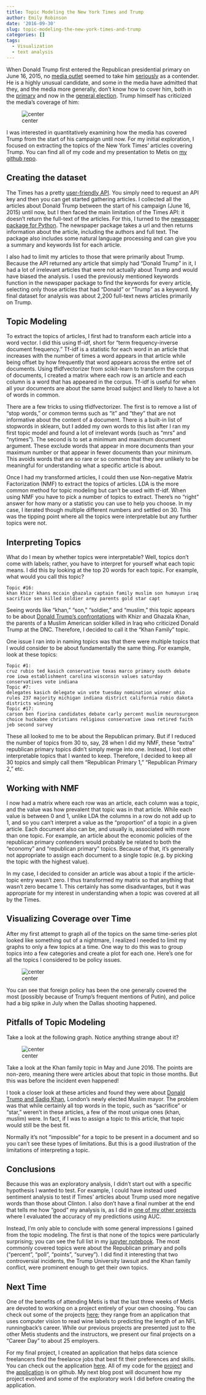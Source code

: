```yaml
---
title: Topic Modeling the New York Times and Trump
author: Emily Robinson
date: '2016-09-30'
slug: topic-modeling-the-new-york-times-and-trump
categories: []
tags:
  - Visualization
  - text analysis
---
```


When Donald Trump first entered the Republican presidential primary on June 16, 2015, no [media outlet](http://fivethirtyeight.com/datalab/why-donald-trump-isnt-a-real-candidate-in-one-chart/) seemed to take him [seriously](http://www.nytimes.com/2015/06/17/us/politics/donald-trump-runs-for-president-this-time-for-real-he-says.html?_r=0) as a contender. He is a highly unusual candidate, and some in the media have admitted that they, and the media more generally, don't know how to cover him, both in the [primary](http://mashable.com/2015/12/02/the-media-just-doesnt-know-what-to-do-with-donald-trump/#RpvubaWmO8q3) and now in the [general election](https://thedianerehmshow.org/shows/2016-08-11/challenges-for-the-media-in-covering-donald-trump). Trump himself has criticized the media’s coverage of him:

![center](http://robinsones.github.io/images/Trump_media_tweet.png)

I was interested in quantitatively examining how the media has covered Trump from the start of his campaign until now. For my initial exploration, I focused on extracting the topics of the New York Times' articles covering Trump. You can find all of my code and my presentation to Metis on [my github repo](https://github.com/robinsones/NYTimes-and-Trump).

## Creating the dataset

The Times has a pretty [user-friendly API](https://developer.nytimes.com). You simply need to request an API key and then you can get started gathering articles. I collected all the articles about Donald Trump between the start of his campaign (June 16, 2015) until now, but I then faced the main limitation of the Times API: it doesn’t return the full-text of the articles. For this, I turned to the [newspaper package for Python](https://github.com/codelucas/newspaper). The newspaper package takes a url and then returns information about the article, including the authors and full text. The package also includes some natural language processing and can give you a summary and keywords list for each article.

I also had to limit my articles to those that were primarily about Trump. Because the API returned any article that simply had “Donald Trump” in it, I had a lot of irrelevant articles that were not actually about Trump and would have biased the analysis. I used the previously mentioned keywords function in the newspaper package to find the keywords for every article, selecting only those articles that had “Donald” or “Trump” as a keyword. My final dataset for analysis was about 2,200 full-text news articles primarily on Trump.

## Topic Modeling

To extract the topics of articles, I first had to transform each article into a word vector. I did this using tf-idf, short for "term frequency-inverse document frequency." Tf-idf is a statistic for each word in an article that increases with the number of times a word appears in that article while being offset by how frequently that word appears across the entire set of documents. Using tfidfvectorizer from scikit-learn to transform the corpus of documents, I created a matrix where each row is an article and each column is a word that has appeared in the corpus. Tf-idf is useful for when all your documents are about the same broad subject and likely to have a lot of words in common. 

There are a few tricks to using tfidfvectorizer. The first is to remove a list of "stop words," or common terms such as "it" and "they" that are not informative about the content of a document. There is a built-in list of stopwords in sklearn, but I added my own words to this list after I ran my first topic model and found a lot of irrelevant words (such as "mrs" and "nytimes"). The second is to set a minimum and maximum document argument. These exclude words that appear in more documents than your maximum number or that appear in fewer documents than your minimum. This avoids words that are so rare or so common that they are unlikely to be meaningful for understanding what a specific article is about.

Once I had my transformed articles, I could then use Non-negative Matrix Factorization (NMF) to extract the topics of articles. LDA is the more common method for topic modeling but can't be used with tf-idf. When using NMF you have to pick a number of topics to extract. There's no "right" answer for how many or a statistic you can use to help you choose. In my case, I iterated though multiple different numbers and settled on 30. This was the tipping point where all the topics were interpretable but any further topics were not. 

## Interpreting Topics

What do I mean by whether topics were interpretable? Well, topics don't come with labels; rather, you have to interpret for yourself what each topic means. I did this by looking at the top 20 words for each topic. For example, what would you call this topic? 

```
Topic #16:
khan khizr khans mccain ghazala captain family muslim son humayun iraq sacrifice sen killed soldier army parents gold star capt
```

Seeing words like "khan," "son," "soldier," and "muslim," this topic appears to be about [Donald Trump's confrontations](http://www.nytimes.com/2016/08/01/us/politics/khizr-khan-ghazala-donald-trump-muslim-soldier.html) with Khizr and Ghazala Khan, the parents of a Muslim American soldier killed in Iraq who criticized Donald Trump at the DNC. Therefore, I decided to call it the "Khan Family" topic.  

One issue I ran into in naming topics was that there were multiple topics that I would consider to be about fundamentally the same thing. For example, look at these topics: 

```
Topic #1:
cruz rubio ted kasich conservative texas marco primary south debate roe iowa establishment carolina wisconsin values saturday conservatives vote indiana
Topic #7:
delegates kasich delegate win vote tuesday nomination winner ohio rules 237 majority michigan indiana district california rubio dakota districts winning
Topic #17:
carson ben fiorina candidates debate carly percent muslim neurosurgeon choice huckabee christians religious conservative iowa retired faith jeb second survey
```

These all looked to me to be about the Republican primary. But if I reduced the number of topics from 30 to, say, 28 when I did my NMF, these "extra" republican primary topics didn't simply merge into one. Instead, I lost other interpretable topics that I wanted to keep. Therefore, I decided to keep all 30 topics and simply call them "Republican Primary 1," "Republican Primary 2," etc. 

## Working with NMF 

I now had a matrix where each row was an article, each column was a topic, and the value was how prevalent that topic was in that article. While each value is between 0 and 1, unlike LDA the columns in a row do not add up to 1, and so you can't interpret a value as the "proportion" of a topic in a given article. Each document also can be, and usually is, associated with more than one topic. For example, an article about the economic policies of the republican primary contenders would probably be related to both the "economy" and "republican primary" topics. Because of that, it's generally not appropriate to assign each document to a single topic (e.g. by picking the topic with the highest value). 

In my case, I decided to consider an article was about a topic if the article-topic entry wasn't zero. I thus transformed my matrix so that anything that wasn't zero became 1. This certainly has some disadvantages, but it was appropriate for my interest in understanding when a topic was covered at all by the Times. 

## Visualizing Coverage over Time

After my first attempt to graph all of the topics on the same time-series plot looked like something out of a nightmare, I realized I needed to limit my graphs to only a few topics at a time. One way to do this was to group topics into a few categories and create a plot for each one. Here's one for all the topics I considered to be policy issues. 

![center](http://robinsones.github.io/images/Policy_Articles.png)

You can see that foreign policy has been the one generally covered the most (possibly because of Trump's frequent mentions of Putin), and police had a big spike in July when the Dallas shooting happened. 

## Pitfalls of Topic Modeling

Take a look at the following graph. Notice anything strange about it? 

![center](http://robinsones.github.io/images/Various_Topics.png)

Take a look at the Khan family topic in May and June 2016. The points are non-zero, meaning there were articles about that topic in those months. But this was before the incident even happened! 

I took a closer look at these articles and found they were about [Donald Trump and Sadiq Khan](http://www.nytimes.com/2016/05/11/world/europe/sadiq-khan-london-donald-trump.html), London's newly elected Muslim mayor. The problem was that while certainly all top words in the topic, such as "sacrifice" or "star," weren't in these articles, a few of the most unique ones (khan, muslim) were. In fact, if I was to assign a topic to this article, that topic would still be the best fit. 

Normally it's not "impossible" for a topic to be present in a document and so you can't see these types of limitations. But this is a good illustration of the limitations of interpreting a topic.

## Conclusions

Because this was an exploratory analysis, I didn’t start out with a specific hypothesis I wanted to test. For example, I could have instead used sentiment analysis to test if Times’ articles about Trump used more negative words than those about Clinton. I also don’t have a final number at the end that tells me how “good” my analysis is, as I did in [one of my other projects](https://github.com/robinsones/Predicting-Sucess-on-DonorsChoose) where I evaluated the accuracy of my predictions using AUC.

Instead, I'm only able to conclude with some general impressions I gained from the topic modeling. The first is that none of the topics were particularly surprising; you can see the full list in my [jupyter notebook](https://github.com/robinsones/NYTimes-and-Trump/blob/master/Trump_NYTimes_Analysis.ipynb). The most commonly covered topics were about the Republican primary and polls (“percent”, “poll”, “points”, “survey”). I did find it interesting that two controversial incidents, the Trump University lawsuit and the Khan family conflict, were prominent enough to get their own topics. 

## Next Time

One of the benefits of attending Metis is that the last three weeks of Metis are devoted to working on a project entirely of your own choosing. You can check out some of the projects [here](http://varianceexplained.org/career/metis-students/); they range from an application that uses computer vision to read wine labels to predicting the length of an NFL runningback's career. While our previous projects are presented just to the other Metis students and the instructors, we present our final projects on a "Career Day" to about 25 employers. 

For my final project, I created an application that helps data science freelancers find the freelance jobs that best fit their preferences and skills. You can check out the application [here](https://robinsones.shinyapps.io/Job_Shiny_App/). All of my code for the [project](https://github.com/robinsones/Data-Science-Freelancers) and the [application](https://github.com/robinsones/Freelancer-Shiny-App) is on github. My next blog post will document how my project evolved and some of the exploratory work I did before creating the application. 


